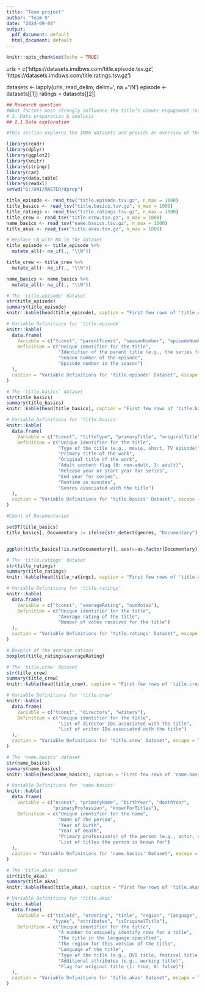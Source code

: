---
title: "Team project"
author: "Team 9"
date: "2024-09-04"
output:
  pdf_document: default
  html_document: default
---

```{r setup, include=FALSE}
knitr::opts_chunk$set(echo = TRUE)
```
urls = c('https://datasets.imdbws.com/title.episode.tsv.gz', 'https://datasets.imdbws.com/title.ratings.tsv.gz')

datasets <- lapply(urls, read_delim, delim='\t', na = '\\N')
episode <- datasets[[1]]
ratings = datasets[[2]]

```{r}
## Research question
#What factors most strongly influence the title’s viewer engagement (e.g. votes, ratings)?
# 2. Data preparation & analysis
## 2.1 Data exploration

#This section explores the IMDb datasets and provide an overview of the datasets, the definitions of the variables and figures.
```




```{r, echo=FALSE, message=FALSE, warning=FALSE}
library(readr)
library(dplyr)
library(ggplot2)
library(knitr)
library(stringr)
library(car)
library(data.table)
library(readxl)
setwd("D:/UNI/MASTER/dprep")

```
```{r, cache=TRUE}
title_episode <- read_tsv("title.episode.tsv.gz", n_max = 1000)
title_basics <- read_tsv("title.basics.tsv.gz", n_max = 1000)
title_ratings <- read_tsv("title.ratings.tsv.gz", n_max = 1000)
title_crew <- read_tsv("title.crew.tsv.gz", n_max = 1000)
name_basics <- read_tsv("name.basics.tsv.gz", n_max = 1000)
title_akas <- read_tsv("title.akas.tsv.gz", n_max = 1000)

```
```{r}
# Replace \N with NA in the dataset
title_episode <- title_episode %>%
  mutate_all(~ na_if(., "\\N"))

title_crew <- title_crew %>%
  mutate_all(~ na_if(., "\\N"))

name_basics <- name_basics %>%
  mutate_all(~ na_if(., "\\N"))


```




```{r, echo=FALSE}
# The 'title.episode' dataset
str(title_episode)
summary(title_episode)
knitr::kable(head(title_episode), caption = "First few rows of 'title.episode' dataset", escape = TRUE)

```


```{r, echo=FALSE}
# Variable Definitions for 'title.episode'
knitr::kable(
  data.frame(
    Variable = c("tconst", "parentTconst", "seasonNumber", "episodeNumber"),
    Definition = c("Unique identifier for the title", 
                   "Identifier of the parent title (e.g., the series for an episode)", 
                   "Season number of the episode", 
                   "Episode number in the season")
  ),
  caption = "Variable Definitions for 'title.episode' Dataset", escape = TRUE
)

```


```{r, echo=FALSE}
# The 'title.basics' dataset
str(title_basics)
summary(title_basics)
knitr::kable(head(title_basics), caption = "First few rows of 'title.basics' dataset", escape = TRUE)

```




```{r, echo=FALSE}
# Variable Definitions for 'title.basics'
knitr::kable(
  data.frame(
    Variable = c("tconst", "titleType", "primaryTitle", "originalTitle", "isAdult", "startYear", "endYear", "runtimeMinutes", "genres"),
    Definition = c("Unique identifier for the title", 
                   "Type of the title (e.g., movie, short, TV episode)", 
                   "Primary title of the work", 
                   "Original title of the work", 
                   "Adult content flag (0: non-adult, 1: adult)", 
                   "Release year or start year for series", 
                   "End year for series", 
                   "Runtime in minutes", 
                   "Genres associated with the title")
  ),
  caption = "Variable Definitions for 'title.basics' Dataset", escape = TRUE
)
```


```{r}
#Count of Documentaries

setDT(title_basics)
title_basics[, Documentary := ifelse(str_detect(genres, "Documentary"), 1, 0)]


ggplot(title_basics[!is.na(Documentary)], aes(x=as.factor(Documentary)))+geom_bar()
```


```{r, echo=FALSE}
# The 'title.ratings' dataset
str(title_ratings)
summary(title_ratings)
knitr::kable(head(title_ratings), caption = "First few rows of 'title.ratings' dataset", escape = TRUE)

```



```{r, echo=FALSE}
# Variable Definitions for 'title.ratings'
knitr::kable(
  data.frame(
    Variable = c("tconst", "averageRating", "numVotes"),
    Definition = c("Unique identifier for the title", 
                   "Average rating of the title", 
                   "Number of votes received for the title")
  ),
  caption = "Variable Definitions for 'title.ratings' Dataset", escape = TRUE
)
```

```{r, echo=FALSE}
# Boxplot of the average ratings
boxplot(title_ratings$averageRating)
```



```{r, echo=FALSE}
# The 'title.crew' dataset
str(title_crew)
summary(title_crew)
knitr::kable(head(title_crew), caption = "First few rows of 'title.crew' dataset", escape = TRUE)

```



```{r, echo=FALSE}
# Variable Definitions for 'title.crew'
knitr::kable(
  data.frame(
    Variable = c("tconst", "directors", "writers"),
    Definition = c("Unique identifier for the title", 
                   "List of director IDs associated with the title", 
                   "List of writer IDs associated with the title")
  ),
  caption = "Variable Definitions for 'title.crew' Dataset", escape = TRUE
)
```


```{r, echo=FALSE}
# The 'name.basics' dataset
str(name_basics)
summary(name_basics)
knitr::kable(head(name_basics), caption = "First few rows of 'name.basics' dataset", escape = TRUE)

```



```{r, echo=FALSE}
# Variable Definitions for 'name.basics'
knitr::kable(
  data.frame(
    Variable = c("nconst", "primaryName", "birthYear", "deathYear", 
                 "primaryProfession", "knownForTitles"),
    Definition = c("Unique identifier for the name", 
                   "Name of the person", 
                   "Year of birth", 
                   "Year of death", 
                   "Primary profession(s) of the person (e.g., actor, director)", 
                   "List of titles the person is known for")
  ),
  caption = "Variable Definitions for 'name.basics' Dataset", escape = TRUE
)
```


```{r, echo=FALSE}
# The 'title.akas' dataset
str(title_akas)
summary(title_akas)
knitr::kable(head(title_akas), caption = "First few rows of 'title.akas' dataset", escape = TRUE)

```


```{r, echo=FALSE}
# Variable Definitions for 'title.akas'
knitr::kable(
  data.frame(
    Variable = c("titleId", "ordering", "title", "region", "language", 
                 "types", "attributes", "isOriginalTitle"),
    Definition = c("Unique identifier for the title", 
                   "A number to uniquely identify rows for a title", 
                   "The title in the language specified", 
                   "The region for this version of the title", 
                   "Language of the title", 
                   "Type of the title (e.g., DVD title, festival title)", 
                   "Additional attributes (e.g., working title)", 
                   "Flag for original title (1: true, 0: false)")
  ),
  caption = "Variable Definitions for 'title.akas' Dataset", escape = TRUE
)
```
